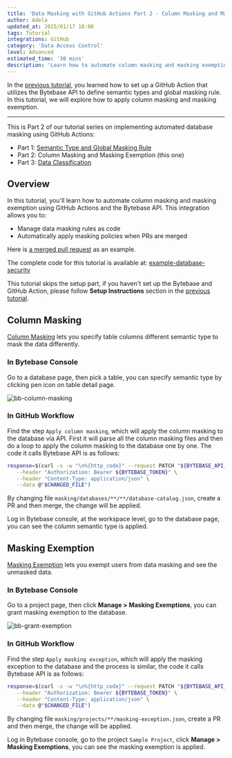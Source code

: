 ```yaml
---
title: 'Data Masking with GitHub Actions Part 2 - Column Masking and Masking Exemption'
author: Adela
updated_at: 2025/01/17 18:00
tags: Tutorial
integrations: GitHub
category: 'Data Access Control'
level: Advanced
estimated_time: '30 mins'
description: 'Learn how to automate column masking and masking exemption using GitHub Actions and Bytebase API'
---
```


<IncludeBlock url="/docs/share/tutorials/api-preface"></IncludeBlock>

In the [previous tutorial](/tutorials/github-action-data-masking-part1), you learned how to set up a GitHub Action that utilizes the Bytebase API to define semantic types and global masking rule. In this tutorial, we will explore how to apply column masking and masking exemption.

---

This is Part 2 of our tutorial series on implementing automated database masking using GitHub Actions:

- Part 1: [Semantic Type and Global Masking Rule](/tutorials/github-action-data-masking-part1)
- Part 2: Column Masking and Masking Exemption (this one)
- Part 3: [Data Classification](/tutorials/github-action-data-masking-part3)

## Overview

In this tutorial, you'll learn how to automate column masking and masking exemption using GitHub Actions and the Bytebase API. This integration allows you to:

- Manage data masking rules as code
- Automatically apply masking policies when PRs are merged

Here is [a merged pull request](https://github.com/bytebase/example-database-security/pull/81) as an example.

The complete code for this tutorial is available at: [example-database-security](https://github.com/bytebase/example-database-security)

This tutorial skips the setup part, if you haven't set up the Bytebase and GitHub Action, please follow **Setup Instructions** section in the [previous tutorial](/tutorials/github-action-data-masking-part1).

## Column Masking

[Column Masking](/security/data-masking/column-masking/) lets you specify table columns different semantic type to mask the data differently.

### In Bytebase Console

Go to a database page, then pick a table, you can specify semantic type by clicking pen icon on table detail page.

![bb-column-masking](/content/docs/tutorials/github-action-data-masking-part2/bb-column-masking.webp)

### In GitHub Workflow

Find the step `Apply column masking`, which will apply the column masking to the database via API. First it will parse all the column masking files and then do a loop to apply the column masking to the database one by one. The code it calls Bytebase API is as follows:

```bash
response=$(curl -s -w "\n%{http_code}" --request PATCH "${BYTEBASE_API_URL}/instances/${INSTANCE_NAME}/databases/${DATABASE_NAME}/catalog" \
   --header "Authorization: Bearer ${BYTEBASE_TOKEN}" \
   --header "Content-Type: application/json" \
   --data @"$CHANGED_FILE")
```

By changing file `masking/databases/**/**/database-catalog.json`, create a PR and then merge, the change will be applied.

Log in Bytebase console, at the workspace level, go to the database page, you can see the column semantic type is applied.

## Masking Exemption

[Masking Exemption](/security/data-masking/masking-exemption/) lets you exempt users from data masking and see the unmasked data.

### In Bytebase Console

Go to a project page, then click **Manage > Masking Exemptions**, you can grant masking exemption to the database.

![bb-grant-exemption](/content/docs/tutorials/github-action-data-masking-part2/bb-grant-exemption.webp)

### In GitHub Workflow

Find the step `Apply masking exception`, which will apply the masking exception to the database and the process is similar, the code it calls Bytebase API is as follows:

```bash
response=$(curl -s -w "\n%{http_code}" --request PATCH "${BYTEBASE_API_URL}/projects/${PROJECT_NAME}/policies/masking_exception?allow_missing=true&update_mask=payload" \
   --header "Authorization: Bearer ${BYTEBASE_TOKEN}" \
   --header "Content-Type: application/json" \
   --data @"$CHANGED_FILE")
```

By changing file `masking/projects/**/masking-exception.json`, create a PR and then merge, the change will be applied.

Log in Bytebase console, go to the project `Sample Project`, click **Manage > Masking Exemptions**, you can see the masking exemption is applied.

<DocLinkBlock url="/docs/tutorials/github-action-data-masking-part3" title="Next Step: Data Classification"></DocLinkBlock>
